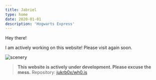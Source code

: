 ```yaml
---
title: Jabriel
type: home
date: 2020-01-01
description: 'Hogwarts Express'
---
```



Hey there!

I am actively working on this website! Please visit again soon.

![scenery](/img.jpeg)

> **This website is actively under development. Please excuse the mess.**
> Repository: [jukrb0x/wh0.is](https://github.com/jukrb0x/wh0.is/)
